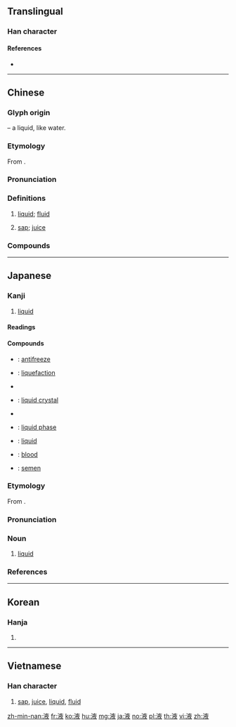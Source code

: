 ==Translingual==

===Han character===
{{Han char|rn=85|rad=水|as=08|sn=11|four=30147|canj=EYOK|ids=⿰氵夜}}

====References====
* {{Han ref|kx=0628.040|dkj=17586|dj=1029.260|hdz=31658.020|uh=6DB2|ud=28082|bh=B247|bd=45639}}

----

==Chinese==
{{zh-forms}}

===Glyph origin===
{{Han etym}}
{{Han compound|水|alt1=氵|t1=water|夜|ls=psc|c1=s|c2=p}} – a liquid, like water.

===Etymology===
From {{inh|zh|sit-pro|*s-rjak}}.

===Pronunciation===
{{zh-pron
|m=液
|c=jik6,jat6
|h=pfs=
|md=
|mn=sio̍h
|w=
|mc=y
|oc=y
|cat=n
}}

===Definitions===
{{zh-hanzi}}

# [[liquid]]; [[fluid]]
#: {{zh-x|體液|bodily fluid}}
# [[sap]]; [[juice]]

===Compounds===
{{zh-der|舒心口服液|心通口服液|液化|液晶|液態|液體|液壓機|益母草口服液|浴液|乳濁液|人工血液|便液|修正液|唾液|唾液腺|固定液|土質液化|培養液|太液|太液池|尿液|尿液篩檢|懸液劑|懸濁液|毒液|氣態溶液|水樣液|水狀液|汗液|津液|消化液|液化瓦斯|液壓|液態氧|液態溶液|液晶窗|液材|液果|液泡|液泡膜|液胞|液雨|液體瓦斯|淋巴液|淚液|淫液|湯液|溶液|滑液|滴液|漿液|濾液|瀝液|玉液|玉液瓊漿|玻璃液|瑤池玉液|瓊漿玉液|瓊漿金液|真溶液|移液管|精液|組織液|胃液|胰液|脺液|腦液|腸液|膣液|血液|血液凝固|血液循環|血液檢驗|輸液|金波玉液|雲液|靈液|顯像液|飽和溶液|體液|黏液}}

----

==Japanese==

===Kanji===
{{ja-kanji|grade=5|rs=水08}}

# [[liquid]]

====Readings====
{{ja-readings|goon=[[やく]] (yaku)|kanon=[[えき]] (eki)|kun=[[しる]] (shiru)}}

====Compounds====
{{der-top|Compounds}}
* {{ja-r|不凍液|ふとうえき}}: [[antifreeze]]
* {{ja-r|液化|えきか}}: [[liquefaction]]
* {{ja-r|液汁|えきじゅう}}
* {{ja-r|液晶|えきしょう}}: [[liquid crystal]]
* {{ja-r|液状|えきじょう}}
* {{ja-r|液相|えきそう}}: [[liquid phase]]
* {{ja-r|液体|えきたい}}: [[liquid]]
* {{ja-r|血液|けつえき}}: [[blood]]
* {{ja-r|精液|せいえき}}: [[semen]]
{{der-bottom}}

===Etymology===
{{ja-kanjitab|えき|yomi=o}}
From {{etyl|ltc|ja|sort=えき}} {{m|zh|液|tr=yek||liquid}}.

===Pronunciation===
{{ja-pron|yomi=kanon|えき|acc=1|acc_ref=DJR,NHK}}

===Noun===
{{ja-noun|えき}}

# [[liquid]]

===References===
<references/>

----

==Korean==

===Hanja===
{{ko-hanja|hangeul=액|eumhun=|rv=aek|mr=aek|y=ayk}}

# {{defn|lang=ko|sort=水08}}

----

==Vietnamese==

===Han character===
{{vi-hantu|[[dịch]], [[giá]]|rs=水08}}

# [[sap]], [[juice]], [[liquid]], [[fluid]]

[[zh-min-nan:液]]
[[fr:液]]
[[ko:液]]
[[hu:液]]
[[mg:液]]
[[ja:液]]
[[no:液]]
[[pl:液]]
[[th:液]]
[[vi:液]]
[[zh:液]]